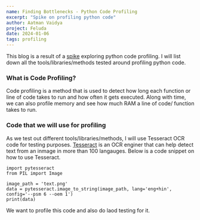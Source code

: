 ```yaml
---
name: Finding Bottlenecks - Python Code Profiling
excerpt: "Spike on profiling python code"
author: Aatman Vaidya
project: Feluda
date: 2024-01-06
tags: profiling
---
```


This blog is a result of a [spike](https://github.com/tattle-made/feluda/issues/42) exploring python code profiling. I will list down all the tools/libraries/methods tested around profiling python code. 

### What is Code Profiling?
Code profiling is a method that is used to detect how long each function or line of code takes 
to run and how often it gets executed. Along with time, we can also profile memory and see how much RAM a line of code/ function takes to run. 

### Code that we will use for profiling
As we test out different tools/libraries/methods, I will use Tesseract OCR code for testing purposes. [Tesseract](https://github.com/tesseract-ocr/tesseract) is an OCR enginer that can help detect text from an inmage in more than 100 langauges. Below is a code snippet on how to use Tesseract.
```
import pytesseract
from PIL import Image

image_path = 'text.png'
data = pytesseract.image_to_string(image_path, lang='eng+hin', config='--psm 6 --oem 1')
print(data)
```

We want to profile this code and also do laod testing for it. 


